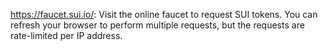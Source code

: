 https://faucet.sui.io/: Visit the online faucet to request SUI tokens. You can refresh your browser to perform multiple requests, but the requests are rate-limited per IP address.
